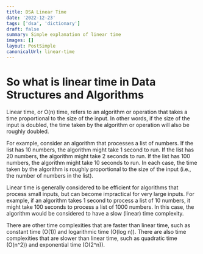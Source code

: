 ```yaml
---
title: DSA Linear Time
date: '2022-12-23'
tags: ['dsa', 'dictionary']
draft: false
summary: Simple explanation of linear time
images: []
layout: PostSimple
canonicalUrl: linear-time
---
```


# So what is linear time in Data Structures and Algorithms

Linear time, or O(n) time, refers to an algorithm or operation that takes a time proportional to the size of the input. In other words, if the size of the input is doubled, the time taken by the algorithm or operation will also be roughly doubled.

For example, consider an algorithm that processes a list of numbers. If the list has 10 numbers, the algorithm might take 1 second to run. If the list has 20 numbers, the algorithm might take 2 seconds to run. If the list has 100 numbers, the algorithm might take 10 seconds to run. In each case, the time taken by the algorithm is roughly proportional to the size of the input (i.e., the number of numbers in the list).

Linear time is generally considered to be efficient for algorithms that process small inputs, but can become impractical for very large inputs. For example, if an algorithm takes 1 second to process a list of 10 numbers, it might take 100 seconds to process a list of 1000 numbers. In this case, the algorithm would be considered to have a slow (linear) time complexity.

There are other time complexities that are faster than linear time, such as constant time (O(1)) and logarithmic time (O(log n)). There are also time complexities that are slower than linear time, such as quadratic time (O(n^2)) and exponential time (O(2^n)).
